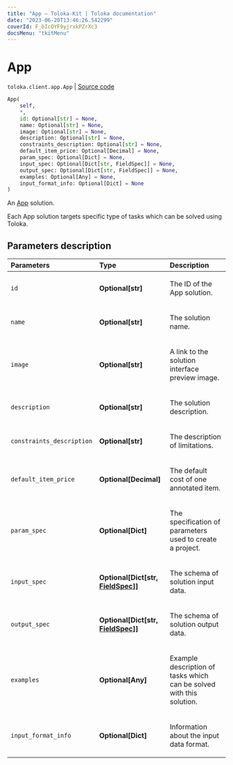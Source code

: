 ```yaml
---
title: "App — Toloka-Kit | Toloka documentation"
date: "2023-06-20T13:46:26.542299"
coverId: F_bIcOYF9yjrxkPZrXc3
docsMenu: "tkitMenu"
---
```


# App

`toloka.client.app.App` | [Source code](https://github.com/Toloka/toloka-kit/blob/v1.2.0/src/client/app/__init__.py#L93)

```python
App(
    self,
    *,
    id: Optional[str] = None,
    name: Optional[str] = None,
    image: Optional[str] = None,
    description: Optional[str] = None,
    constraints_description: Optional[str] = None,
    default_item_price: Optional[Decimal] = None,
    param_spec: Optional[Dict] = None,
    input_spec: Optional[Dict[str, FieldSpec]] = None,
    output_spec: Optional[Dict[str, FieldSpec]] = None,
    examples: Optional[Any] = None,
    input_format_info: Optional[Dict] = None
)
```

An [App](https://toloka.ai/docs/api/apps-reference/#tag--app) solution.

Each App solution targets specific type of tasks which can be solved using Toloka.

## Parameters description

| Parameters | Type | Description |
| :----------| :----| :-----------|
`id`|**Optional\[str\]**|<p>The ID of the App solution.</p>
`name`|**Optional\[str\]**|<p>The solution name.</p>
`image`|**Optional\[str\]**|<p>A link to the solution interface preview image.</p>
`description`|**Optional\[str\]**|<p>The solution description.</p>
`constraints_description`|**Optional\[str\]**|<p>The description of limitations.</p>
`default_item_price`|**Optional\[Decimal\]**|<p>The default cost of one annotated item.</p>
`param_spec`|**Optional\[Dict\]**|<p>The specification of parameters used to create a project.</p>
`input_spec`|**Optional\[Dict\[str, [FieldSpec](/docs/toloka-kit/reference/toloka.client.project.field_spec.FieldSpec)\]\]**|<p>The schema of solution input data.</p>
`output_spec`|**Optional\[Dict\[str, [FieldSpec](/docs/toloka-kit/reference/toloka.client.project.field_spec.FieldSpec)\]\]**|<p>The schema of solution output data.</p>
`examples`|**Optional\[Any\]**|<p>Example description of tasks which can be solved with this solution.</p>
`input_format_info`|**Optional\[Dict\]**|<p>Information about the input data format.</p>